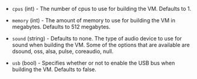 <!-- Code generated from the comments of the HWConfig struct in builder/virtualbox/common/hw_config.go; DO NOT EDIT MANUALLY -->

- `cpus` (int) - The number of cpus to use for building the VM.
  Defaults to 1.

- `memory` (int) - The amount of memory to use for building the VM
  in megabytes. Defaults to 512 megabytes.

- `sound` (string) - Defaults to none. The type of audio device to use for
  sound when building the VM. Some of the options that are available are
  dsound, oss, alsa, pulse, coreaudio, null.

- `usb` (bool) - Specifies whether or not to enable the USB bus when
  building the VM. Defaults to false.

<!-- End of code generated from the comments of the HWConfig struct in builder/virtualbox/common/hw_config.go; -->

